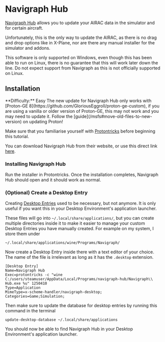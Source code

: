 
# Navigraph Hub

[Navigraph Hub](https://navigraph.com/products/navigation-data) allows you to update your AIRAC data in the simulator
and for certain aircraft.

Unfortunately, this is the only way to update the AIRAC, as there is no drag and drop options like in X-Plane, nor are
there any manual installer for the simulator and addons.

<Callout type="warning" emoji="⚠️">
  This software is only supported on Windows, even though this has been able to
  run on Linux, there is no guarantee that this will work later down the line.
  Do not expect support from Navigraph as this is not officially supported on
  Linux.
</Callout>

## Installation

<Callout type="info" emoji="ℹ️">
  **Difficulty:** Easy
</Callout>

<Callout type="warning" emoji="⚠️">
  The new update for Navigraph Hub only works with [Proton-GE
  8](https://github.com/GloriousEggroll/proton-ge-custom), if you are using a
  vanilla or older version of Proton-GE, this may not work and you may need to
  update it. Follow the [guide](/msfs#move-old-files-to-new-version) on updating
  Proton!
</Callout>

Make sure that you familiarise yourself with [Protontricks](/msfs/protontricks) before beginning this tutorial.

You can download Navigraph Hub from their website, or use this direct link
[here](https://download.navigraph.com/software/navigraph/windows/Navigraph%20Hub.exe).

<Steps>

### Installing Navigraph Hub

Run the installer in Protontricks. Once the installation completes, Navigraph Hub should open and it should work as
normal.

### (Optional) Create a Desktop Entry

Creating [Desktop Entries](https://specifications.freedesktop.org/desktop-entry-spec/desktop-entry-spec-latest.html)
used to be necessary, but not anymore. It is only useful if you want this in your Desktop Environment's application
launcher.

These files will go into `~/.local/share/applications/`, but you can create multiple directories inside it to make it
easier to manage your custom Desktop Entries you have manually created. For example on my system, I store them under

```
~/.local/share/applications/wine/Programs/Navigraph/
```

Now create a Desktop Entry inside there with a text editor of your choice. The name of the file is irrelevant as long
as it has the `.desktop` extension.

```desktop copy filename="Navigraph Hub.desktop"
[Desktop Entry]
Name=Navigraph Hub
Exec=protontricks -c "wine C:/users/steamuser/AppData/Local/Programs/navigraph-hub/Navigraph\\ Hub.exe %u" 1250410
Type=Application
MimeType=x-scheme-handler/navigraph-desktop;
Categories=Game;Simulation;
```

Then make sure to update the database for desktop entries by running this command in the terminal

```shell copy
update-desktop-database ~/.local/share/applications
```

You should now be able to find Navigraph Hub in your Desktop Environment's application launcher.

</Steps>
